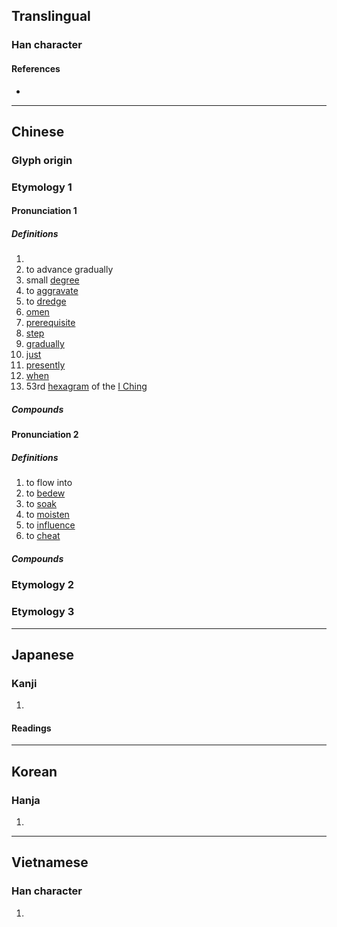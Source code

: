 {{character info/new}}
{{also|渐}}
==Translingual==

===Han character===
{{Han char|rn=85|rad=水|as=11|sn=14|four=32121|canj=EJJL|ids=⿰氵斬}}

====References====
* {{Han ref|kx=0647.140|dkj=18179|dj=1057.130|hdz=31717.030|uh=6F38|ud=28472|bh=BAA5|bd=47781}}

----

==Chinese==
{{zh-forms|s=渐}}

===Glyph origin===
{{Han etym}}
===Etymology 1===
====Pronunciation 1====
{{zh-pron
|m=jiàn
|c=zim6
|mn=qz:chiǎm/tw,xm,zz:chiām
|mc=2
|oc=2,2
|ma=
|cat=adv,n,v,prep
}}

=====Definitions=====
{{zh-hanzi}}

# {{w|Qiantang River}}
# to advance gradually
# small [[degree]]
# to [[aggravate]]
# to [[dredge]]
# [[omen]]
# [[prerequisite]]
# [[step]]
# [[gradually]]
# [[just]]
# [[presently]]
# [[when]]
# 53rd [[hexagram]] of the [[I Ching]]

=====Compounds=====
{{zh-der|北漸|不漸|循序漸進|即漸|慎防杜漸|漸通人事|杜漸防萌|漸悟|杜漸防微|漸有起色|積裡漸裡|積漸|浸漸|漸進|漸漸|漸教|漸進法|漸漸之石|杜漸除微|漸近|漸趨式微|漸次|漸入佳境|漸至佳境|沉漸剛克|逐漸|防萌杜漸|西風東漸|鴻漸|防微杜漸}}

====Pronunciation 2====
{{zh-pron
|m=jiān
|c=zim1
|mc=1
|oc=1,1
|ma=
|cat=v
}}

=====Definitions=====
{{zh-hanzi}}

# to flow into
# to [[bedew]]
# to [[soak]]
# to [[moisten]]
# to [[influence]]
# to [[cheat]]

=====Compounds=====
{{zh-der|漸洳|日漸月染|東漸西被|東漸|漸染|蘭芷漸滫|遏漸防萌}}
===Etymology 2===
{{zh-see|潛|v}}
===Etymology 3===
{{zh-see|巉|v}}
----

==Japanese==

===Kanji===
{{ja-kanji|grade=c|rs=水11}}

# {{defn|lang=ja|sort=水11}}

====Readings====
{{ja-readings
|goon=せん, ぜん
|kanon=せん
|kanyoon=ぜん
|on=ざん
|kun=すす-む, ようや-く
}}

----

==Korean==

===Hanja===
{{ko-hanja|hangeul=[[점]], [[참]]|eumhun=|rv=jeom, cham|mr=chŏm, ch'am|y=cem, cham}}

# {{defn|lang=ko|sort=水11}}

----

==Vietnamese==

===Han character===
{{vi-hantu|[[tiệm]], [[tràn]], [[tiêm]], [[tiềm]]|rs=水11}}

# {{defn|lang=vi|sort=水11}}